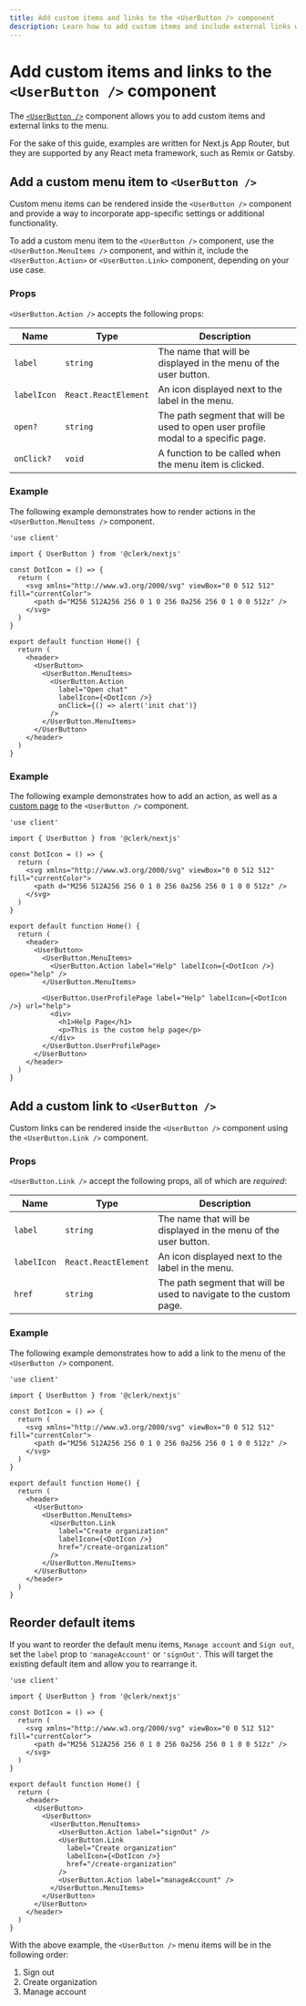 ```yaml
---
title: Add custom items and links to the <UserButton /> component
description: Learn how to add custom items and include external links within the <UserButton /> menu.
---
```


# Add custom items and links to the `<UserButton />` component

The [`<UserButton />`](/docs/components/user/user-button) component allows you to add custom items and external links to the menu.

For the sake of this guide, examples are written for Next.js App Router, but they are supported by any React meta framework, such as Remix or Gatsby.

## Add a custom menu item to `<UserButton />`

Custom menu items can be rendered inside the `<UserButton />` component and provide a way to incorporate app-specific settings or additional functionality.

To add a custom menu item to the `<UserButton />` component, use the `<UserButton.MenuItems />` component, and within it, include the `<UserButton.Action>` or `<UserButton.Link>` component, depending on your use case.

### Props

`<UserButton.Action />` accepts the following props:

| Name | Type | Description |
| - | - | - |
| `label` | `string` | The name that will be displayed in the menu of the user button. |
| `labelIcon` | `React.ReactElement` | An icon displayed next to the label in the menu. |
| `open?` | `string` | The path segment that will be used to open user profile modal to a specific page. |
| `onClick?` | `void` | A function to be called when the menu item is clicked. |

### Example

The following example demonstrates how to render actions in the `<UserButton.MenuItems />` component.

```tsx filename="/app/page.tsx"
'use client'

import { UserButton } from '@clerk/nextjs'

const DotIcon = () => {
  return (
    <svg xmlns="http://www.w3.org/2000/svg" viewBox="0 0 512 512" fill="currentColor">
      <path d="M256 512A256 256 0 1 0 256 0a256 256 0 1 0 0 512z" />
    </svg>
  )
}

export default function Home() {
  return (
    <header>
      <UserButton>
        <UserButton.MenuItems>
          <UserButton.Action
            label="Open chat"
            labelIcon={<DotIcon />}
            onClick={() => alert('init chat')}
          />
        </UserButton.MenuItems>
      </UserButton>
    </header>
  )
}
```

### Example

The following example demonstrates how to add an action, as well as a [custom page](/docs/components/customization/user-profile) to the `<UserButton />` component.

```tsx filename="/app/page.tsx"
'use client'

import { UserButton } from '@clerk/nextjs'

const DotIcon = () => {
  return (
    <svg xmlns="http://www.w3.org/2000/svg" viewBox="0 0 512 512" fill="currentColor">
      <path d="M256 512A256 256 0 1 0 256 0a256 256 0 1 0 0 512z" />
    </svg>
  )
}

export default function Home() {
  return (
    <header>
      <UserButton>
        <UserButton.MenuItems>
          <UserButton.Action label="Help" labelIcon={<DotIcon />} open="help" />
        </UserButton.MenuItems>

        <UserButton.UserProfilePage label="Help" labelIcon={<DotIcon />} url="help">
          <div>
            <h1>Help Page</h1>
            <p>This is the custom help page</p>
          </div>
        </UserButton.UserProfilePage>
      </UserButton>
    </header>
  )
}
```

## Add a custom link to <code>\<UserButton /></code>

Custom links can be rendered inside the `<UserButton />` component using the `<UserButton.Link />` component.

### Props

`<UserButton.Link />` accept the following props, all of which are _required_:

| Name | Type | Description |
| - | - | - |
| `label` | `string` | The name that will be displayed in the menu of the user button. |
| `labelIcon` | `React.ReactElement` | An icon displayed next to the label in the menu. |
| `href` | `string` | The path segment that will be used to navigate to the custom page. |

### Example

The following example demonstrates how to add a link to the menu of the `<UserButton />` component.

```tsx filename="/app/page.tsx"
'use client'

import { UserButton } from '@clerk/nextjs'

const DotIcon = () => {
  return (
    <svg xmlns="http://www.w3.org/2000/svg" viewBox="0 0 512 512" fill="currentColor">
      <path d="M256 512A256 256 0 1 0 256 0a256 256 0 1 0 0 512z" />
    </svg>
  )
}

export default function Home() {
  return (
    <header>
      <UserButton>
        <UserButton.MenuItems>
          <UserButton.Link
            label="Create organization"
            labelIcon={<DotIcon />}
            href="/create-organization"
          />
        </UserButton.MenuItems>
      </UserButton>
    </header>
  )
}
```

## Reorder default items

If you want to reorder the default menu items, `Manage account` and `Sign out`, set the `label` prop to `'manageAccount'` or `'signOut'`. This will target the existing default item and allow you to rearrange it.

```tsx filename="/app/page.tsx"
'use client'

import { UserButton } from '@clerk/nextjs'

const DotIcon = () => {
  return (
    <svg xmlns="http://www.w3.org/2000/svg" viewBox="0 0 512 512" fill="currentColor">
      <path d="M256 512A256 256 0 1 0 256 0a256 256 0 1 0 0 512z" />
    </svg>
  )
}

export default function Home() {
  return (
    <header>
      <UserButton>
        <UserButton>
          <UserButton.MenuItems>
            <UserButton.Action label="signOut" />
            <UserButton.Link
              label="Create organization"
              labelIcon={<DotIcon />}
              href="/create-organization"
            />
            <UserButton.Action label="manageAccount" />
          </UserButton.MenuItems>
        </UserButton>
      </UserButton>
    </header>
  )
}
```

With the above example, the `<UserButton />` menu items will be in the following order:

1. Sign out
1. Create organization
1. Manage account

